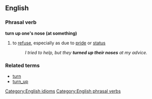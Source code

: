 ==English==
===Phrasal verb===
[[Category:English idioms]]
'''turn up one's nose (at something)'''
# to [[refuse]], especially as due to [[pride]] or [[status]]
#:''I tried to help, but they '''turned up their noses''' at my advice.''

===Related terms===
*[[turn]] 
*[[turn_up]]

[[Category:English phrasal verbs]]